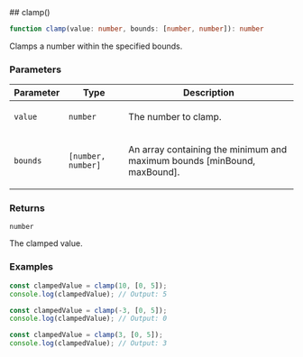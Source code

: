 
[//]: # (Do not edit directly)
[//]: # (Generated by the Cocokits TypeDoc custom theme)



<Meta title='Utils/Math'/>
<MdxPage breadcrumb='Utils' title='Math' tocItems={tocItems} hideThemeSwitcher={true}>
<div>
</div><div id="selection_clamp">
## clamp()

```ts
function clamp(value: number, bounds: [number, number]): number
```

Clamps a number within the specified bounds.

### Parameters

<div class="arg-type-table-wrapper">
<table class="arg-type-table arg-type-table--full-width">
<thead>
<tr>
<th>Parameter</th>
<th>Type</th>
<th class="description-column">Description</th>
</tr>
</thead>
<tbody>
<tr>
<td>

`value`

</td>
<td>

`number`

</td>
<td>

The number to clamp.

</td>
</tr>
<tr>
<td>

`bounds`

</td>
<td>

`[number, number]`

</td>
<td>

An array containing the minimum and maximum bounds [minBound, maxBound].

</td>
</tr>
</tbody>
</table>
</div>

### Returns

`number`

The clamped value.

### Examples

```ts
const clampedValue = clamp(10, [0, 5]);
console.log(clampedValue); // Output: 5
```

```ts
const clampedValue = clamp(-3, [0, 5]);
console.log(clampedValue); // Output: 0
```

```ts
const clampedValue = clamp(3, [0, 5]);
console.log(clampedValue); // Output: 3
```

</div>
</MdxPage>
